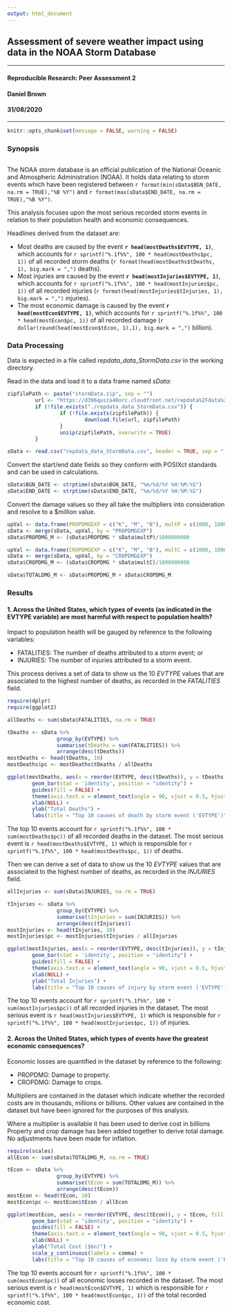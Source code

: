```yaml
---
output: html_document
---
```

## Assessment of severe weather impact using data in the NOAA Storm Database
  
---
  
#### Reproducible Research: Peer Assessment 2
#### Daniel Brown
#### 31/08/2020
  
---
  
```r
knitr::opts_chunk$set(message = FALSE, warning = FALSE)
```

### Synopsis
```r
```
The NOAA storm database is an official publication of the National Oceanic and Atmospheric Administration (NOAA).  It holds data relating to storm events which have been registered between `r format(min(sData$BGN_DATE, na.rm = TRUE),"%B %Y")` and `r format(max(sData$END_DATE, na.rm = TRUE),"%B %Y")`.  
  
This analysis focuses upon the most serious recorded storm events in relation to their population health and economic consequences.  
  
Headlines derived from the dataset are:  
  
* Most deaths are caused by the event **`r head(mostDeaths$EVTYPE, 1)`**, which accounts for `r sprintf("%.1f%%", 100 * head(mostDeaths$pc, 1))` of all recorded storm deaths (`r format(head(mostDeaths$tDeaths, 1), big.mark = ",")` deaths).  
* Most injuries are caused by the event **`r head(mostInjuries$EVTYPE, 1)`**, which accounts for `r sprintf("%.1f%%", 100 * head(mostInjuries$pc, 1))` of all recorded injuries (`r format(head(mostInjuries$tInjuries, 1), big.mark = ",")` injuries).  
* The most economic damage is caused by the event **`r head(mostEcon$EVTYPE, 1)`**, which accounts for `r sprintf("%.1f%%", 100 * head(mostEcon$pc, 1))` of all recorded damage (`r dollar(round(head(mostEcon$tEcon, 1),1), big.mark = ",")` billion).  
  
### Data Processing

Data is expected in a file called *repdata_data_StormData.csv* in the working directory.

Read in the data and load it to a data frame named *sData*:

```r
zipfilePath <- paste("stormData.zip", sep = "")
         url <- "https://d396qusza40orc.cloudfront.net/repdata%2Fdata%2FStormData.csv.bz2"
         if (!file.exists("./repdata_data_StormData.csv")) {
                 if (!file.exists(zipfilePath)) {
                         download.file(url, zipfilePath)
                 }
                 unzip(zipfilePath, overwrite = TRUE)
         }

sData <- read.csv("repdata_data_StormData.csv", header = TRUE, sep = ",")
```
  
Convert the start/end date fields so they conform with POSIXct standards and can be used in calculations.
  
```r
sData$BGN_DATE <- strptime(sData$BGN_DATE, "%m/%d/%Y %H:%M:%S")
sData$END_DATE <- strptime(sData$END_DATE, "%m/%d/%Y %H:%M:%S")
```  
  
Convert the damage values so they all take the multipliers into consideration and resolve to a $million value.  
  
```r
upVal <- data.frame(PROPDMGEXP = c("K", "M", "B"), multP = c(1000, 1000000, 1000000000))
sData <- merge(sData, upVal, by = "PROPDMGEXP")
sData$PROPDMG_M <- (sData$PROPDMG * sData$multP)/1000000000

upVal <- data.frame(CROPDMGEXP = c("K", "M", "B"), multC = c(1000, 1000000, 1000000000))
sData <- merge(sData, upVal, by = "CROPDMGEXP")
sData$CROPDMG_M <- (sData$CROPDMG * sData$multC)/1000000000

sData$TOTALDMG_M <- sData$PROPDMG_M + sData$CROPDMG_M

```
  
### Results
#### 1. Across the United States, which types of events (as indicated in the EVTYPE variable) are most harmful with respect to population health?

Impact to population health will be gauged by reference to the following variables:  
  
* FATALITIES: The number of deaths attributed to a storm event; or  
* INJURIES: The number of injuries attributed to a storm event.  
  
This process derives a set of data to show us the 10 *EVTYPE* values that are associated to the highest number of deaths, as recorded in the *FATALITIES* field.

```r
require(dplyr)
require(ggplot2)

allDeaths <- sum(sData$FATALITIES, na.rm = TRUE)

tDeaths <- sData %>% 
                group_by(EVTYPE) %>%
                summarise(tDeaths = sum(FATALITIES)) %>%
                arrange(desc(tDeaths))
mostDeaths <- head(tDeaths, 10)
mostDeaths$pc <- mostDeaths$tDeaths / allDeaths

ggplot(mostDeaths, aes(x = reorder(EVTYPE, desc(tDeaths)), y = tDeaths, fill = EVTYPE)) +
        geom_bar(stat = 'identity', position = "identity") +
        guides(fill = FALSE) +
        theme(axis.text.x = element_text(angle = 90, vjust = 0.5, hjust = 1)) + 
        xlab(NULL) +
        ylab("Total Deaths") +
        labs(title = "Top 10 causes of death by storm event ('EVTYPE')")
```
  
The top 10 events account for `r sprintf("%.1f%%", 100 * sum(mostDeaths$pc))` of all recorded deaths in the dataset.  The most serious event is `r head(mostDeaths$EVTYPE, 1)` which is responsible for `r sprintf("%.1f%%", 100 * head(mostDeaths$pc, 1))` of deaths.
  
Then we can derive a set of data to show us the 10 *EVTYPE* values that are associated to the highest number of deaths, as recorded in the *INJURIES* field.
  
```r
allInjuries <- sum(sData$INJURIES, na.rm = TRUE)

tInjuries <- sData %>% 
                group_by(EVTYPE) %>%
                summarise(tInjuries = sum(INJURIES)) %>%
                arrange(desc(tInjuries))
mostInjuries <- head(tInjuries, 10)
mostInjuries$pc <- mostInjuries$tInjuries / allInjuries

ggplot(mostInjuries, aes(x = reorder(EVTYPE, desc(tInjuries)), y = tInjuries, fill = EVTYPE)) +
        geom_bar(stat = 'identity', position = "identity") +
        guides(fill = FALSE) +
        theme(axis.text.x = element_text(angle = 90, vjust = 0.5, hjust = 1)) + 
        xlab(NULL) +
        ylab("Total Injuries") +
        labs(title = "Top 10 causes of injury by storm event ('EVTYPE')")
```

The top 10 events account for `r sprintf("%.1f%%", 100 * sum(mostInjuries$pc))` of all recorded injuries in the dataset.  The most serious event is `r head(mostInjuries$EVTYPE, 1)` which is responsible for `r sprintf("%.1f%%", 100 * head(mostInjuries$pc, 1))` of injuries.  
  
#### 2. Across the United States, which types of events have the greatest economic consequences?

Economic losses are quantified in the dataset by reference to the following:  
  
* PROPDMG: Damage to property.  
* CROPDMG: Damage to crops.  
  
Multipliers are contained in the dataset which indicate whether the recorded costs are in thousands, millions or billions.  Other values are contained in the dataset but have been ignored for the purposes of this analysis.  
  
Where a multiplier is available it has been used to derive cost in billions  Property and crop damage has been added together to derive total damage. No adjustments have been made for inflation.
  
```r
require(scales)
allEcon <- sum(sData$TOTALDMG_M, na.rm = TRUE)

tEcon <- sData %>% 
                group_by(EVTYPE) %>%
                summarise(tEcon = sum(TOTALDMG_M)) %>%
                arrange(desc(tEcon))
mostEcon <- head(tEcon, 10)
mostEcon$pc <- mostEcon$tEcon / allEcon

ggplot(mostEcon, aes(x = reorder(EVTYPE, desc(tEcon)), y = tEcon, fill = EVTYPE)) +
        geom_bar(stat = 'identity', position = "identity") +
        guides(fill = FALSE) +
        theme(axis.text.x = element_text(angle = 90, vjust = 0.5, hjust = 1)) + 
        xlab(NULL) +
        ylab("Total Cost ($bn)") +
        scale_y_continuous(labels = comma) +
        labs(title = "Top 10 causes of economic loss by storm event ('EVTYPE')")
```

The top 10 events account for `r sprintf("%.1f%%", 100 * sum(mostEcon$pc))` of all economic losses recorded in the dataset.  The most serious event is `r head(mostEcon$EVTYPE, 1)` which is responsible for `r sprintf("%.1f%%", 100 * head(mostEcon$pc, 1))` of the total recorded economic cost.
